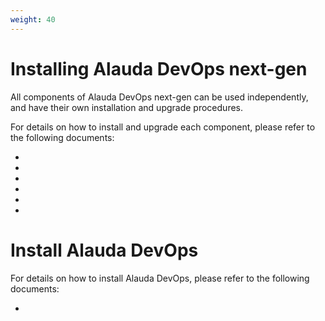 ```yaml
---
weight: 40
---
```


# Installing Alauda DevOps next-gen

All components of Alauda DevOps next-gen can be used independently, and have their own installation and upgrade procedures.

For details on how to install and upgrade each component, please refer to the following documents:

- <ExternalSiteLink name="alauda-devops-pipelines" href="/install" children="Installing Alauda DevOps Pipelines" />
- <ExternalSiteLink name="alauda-devops-connectors" href="/install" children="Installing Alauda DevOps Connectors" />
- <ExternalSiteLink name="alauda-build-of-gitlab" href="/install/" children="Installing Alauda Build of GitLab" />
- <ExternalSiteLink name="alauda-build-of-harbor" href="/install/" children="Installing Alauda Build of Harbor" />
- <ExternalSiteLink name="alauda-build-of-sonarqube" href="/install/" children="Installing Alauda Build of SonarQube" />
- <ExternalSiteLink name="alauda-build-of-nexus" href="/install/" children="Installing Alauda Build of Nexus" />

# Install Alauda DevOps

For details on how to install Alauda DevOps, please refer to the following documents:

- <ExternalSiteLink name="alauda-devops" href="/install/" children="Installing Alauda DevOps" />
